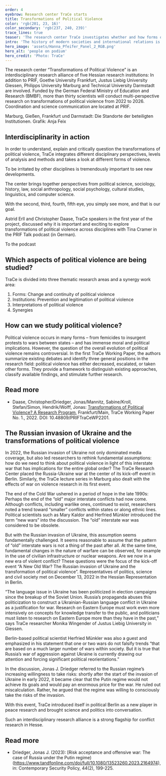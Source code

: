 ```yaml
---
order: 4
eyebrow: Research center TraCe starts
title: Transformations of Political Violence
color: 'rgb(201, 23, 16)'
color_secondary: 'rgb(237, 240, 239)'
trace_lines: true
teaser: 'The research center TraCe investigates whether and how forms of political violence change – for example, in the war between Russia and Ukraine.'
intro: 'The history of modern societies and international relations is usually told as a gradual renunciation of violence. However, there can be no question of an end to political violence. On the contrary, current trends point in the opposite direction: worldwide conflict has increased in intensity again; globalization and technological change make new forms of warlike and terrorist violence possible. These developments point to transformations that challenge existing norms and practices for containing political violence. The research center “Transformations of Political Violence” (TraCe) examines these developments with the aim of identifying the consequences for intra-societal and international peace and developing strategies to contain political violence under changing conditions.'
hero_image: 'assets/Hanna_Pfeifer_Panel_2_RGB.png'
hero_alt: 'people on podium'
hero_credit: 'Photo: TraCe'
---
```


<Callout eyebrow="Infobox" title="Who is TraCe?" expandable={false}>

The research center “Transformations of Political Violence” is an interdisciplinary research alliance of five Hessian research institutions: In addition to PRIF, Goethe University Frankfurt, Justus Liebig University Giessen, Philipps University Marburg and Technical University Darmstadt are involved. Funded by the German Federal Ministry of Education and Research (BMBF), more than thirty scientists will conduct multi-perspective research on transformations of political violence from 2022 to 2026. Coordination and science communication are located at PRIF.

</Callout>

<Aside title="The partners">

<Figure
size="tiny"
src="assets/hessenskizze_29062022.png"
caption="Marburg, Gießen, Frankfurt und Darmstadt: Die Standorte der beteiligten Institutionen"
credit="Grafik: Anja Feix"
alt="Karte von Hessen mit Markierungen in Marburg, Gießen, Frankfurt und Darmstadt, umzogen von gestrichelten Linien">
</Figure>

</Aside>

<Person name="The partners" image="assets/hessenskizze_29062022.png" image_alt="map of Hesse showing Marburg, Gießen, Frankfurt and Darmstadt" >

Marburg, Gießen, Frankfurt und Darmstadt: Die Standorte der beteiligten Institutionen. Grafik: Anja Feix

</Person>

## Interdisciplinarity in action 

In order to understand, explain and critically question the transformations of political violence, TraCe integrates different disciplinary perspectives, levels of analysis and methods and takes a look at different forms of violence.

<Quote cite="Christopher Daase, PRIF Talk, 23.03.2023">

To be irritated by other disciplines is tremendously important to see new developments.

</Quote>

The center brings together perspectives from political science, sociology, history, law, social anthropology, social psychology, cultural studies, linguistics, and computer science. 

<Quote cite="Astrid Erll, PRIF TALK, 23.03.2023">

With the second, third, fourth, fifth eye, you simply see more, and that is our goal.

</Quote>

Astrid Erll and Christopher Daase, TraCe speakers in the first year of the project, discussed why it is important and exciting to explore transformations of political violence across disciplines with Tina Cramer in the PRIF Talk podcast (in German).

<CallToAction url="https://blog.prif.org/2023/03/23/podcast-006-die-transformation-politischer-gewalt/">

To the podcast

</CallToAction>

## Which aspects of political violence are being studied?

TraCe is divided into three thematic research areas and a synergy work area:

1. Forms: Change and continuity of political violence
2. Institutions: Prevention and legitimation of political violence
3. Interpretations of political violence
4. Synergies

## How can we study political violence?

Political violence occurs in many forms – from femicides to insurgent protests to wars between states – and has immense moral and political implications. However, the question of the overall evolution of political violence remains controversial. In the first TraCe Working Paper, the authors summarize existing debates and identify three general positions in the research field: political violence has either decreased, escalated, or taken other forms. They provide a framework to distinguish existing approaches, classify available findings, and stimulate further research.

<Notes>

## Read more

- Daase, Christopher/Driedger, Jonas/Mannitz, Sabine/Kroll, Stefan/Simon, Hendrik/Wolff, Jonas: [Transformations of Political Violence? A Research Program](https://www.hsfk.de/publikationen/publikationssuche/publikation/transformations-of-political-violence), Frankfurt/Main, TraCe Working Paper No. 1., 2022. DOI: 10.48809/PRIFTraCeWP2201.

</Notes>

## The Russian invasion of Ukraine and the transformations of political violence

In 2022, the Russian invasion of Ukraine not only dominated media coverage, but also led researchers to rethink fundamental assumptions: how do we need to think about political violence in light of this interstate war that has implications for the entire global order? The TraCe Research Center placed the Russia-Ukraine war at the center of its kick-off event in Berlin. Similarly, the TraCe lecture series in Marburg also dealt with the effects of war on violence research in its first event.

The end of the Cold War ushered in a period of hope in the late 1990s: Perhaps the end of the “old” major interstate conflicts had now come. Although conflicts, including warlike ones, continued to exist, researchers noted a trend toward “smaller” conflicts within states or along ethnic lines. Political scientists such as Mary Kaldor and Herfried Münkler introduced the term “new wars” into the discussion. The “old” interstate war was considered to be obsolete.

But with the Russian invasion of Ukraine, this assumption seems fundamentally challenged. It seems reasonable to assume that the pattern of “old” interstate wars is not a thing of the past after all. At the same time, fundamental changes in the nature of warfare can be observed, for example in the use of civilian infrastructure or nuclear weapons. Are we now in a new era of violent conflict? These questions were the focus of the kick-off event “A New Old War? The Russian invasion of Ukraine and the transformation of political violence”. Representatives of politics, science and civil society met on December 13, 2022 in the Hessian Representation in Berlin. 

<Callout eyebrow="Info box" title="What role does language play?" expandable={false}>

“The language issue in Ukraine has been politicized in election campaigns since the breakup of the Soviet Union. Russia’s propaganda abuses this politicization to construct a Ukrainian-Russian language conflict in Ukraine as a justification for war. Research on Eastern Europe must work even more intensively on concepts for knowledge transfer to the public, and politicians must listen to research on Eastern Europe more than they have in the past,” says TraCe researcher Monika Wingender of Justus Liebig University in Giessen.
</Callout>

Berlin-based political scientist Herfried Münkler was also a guest and emphasized in his statement that one or two wars do not falsify trends “that are based on a much larger number of wars within society. But it is true that Russia’s war of aggression against Ukraine is currently drawing our attention and forcing significant political reorientations.”

In the discussion, Jonas J. Driedger referred to the Russian regime’s increasing willingness to take risks: shortly after the start of the invasion of Ukraine in early 2022, it became clear that the Putin regime would not achieve its goals and would pay an enormous price for the war. He ruled out miscalculation. Rather, he argued that the regime was willing to consciously take the risks of the invasion.

With this event, TraCe introduced itself in political Berlin as a new player in peace research and brought science and politics into conversation.

<Quote cite="Angela Dorn, Hessian Minister of State for Science and the Arts, at the kick-off event">

Such an interdisciplinary research alliance is a strong flagship for conflict research in Hesse.

</Quote>

<Notes>

## Read more

- Driedger, Jonas J. (2023): [Risk acceptance and offensive war: The case of Russia under the Putin regime)(https://www.tandfonline.com/doi/full/10.1080/13523260.2023.2164974), in: Contemporary Security Policy, 44(2), 199-225. 

</Notes>